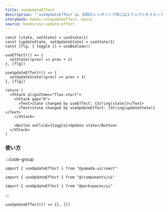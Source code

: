 ```yaml
---
title: useUpdateEffect
description: "`useUpdateEffect`は、初回のレンダリング時にはエフェクトをスキップし、依存配列が変更された場合にのみエフェクトを実行するカスタムフックです。"
storybook: hooks-useupdateeffect--basic
source: hooks/use-update-effect
---
```


```tsx preview functional client
const [state, setState] = useState(1)
const [updateState, setUpdateState] = useState(1)
const [flg, { toggle }] = useBoolean()

useEffect(() => {
  setState((prev) => prev + 1)
}, [flg])

useUpdateEffect(() => {
  setUpdateState((prev) => prev + 1)
}, [flg])

return (
  <VStack alignItems="flex-start">
    <VStack gap="0">
      <Text>state changed by useEffect: {String(state)}</Text>
      <Text>state changed by useUpdateEffect: {String(updateState)}</Text>
    </VStack>

    <Button onClick={toggle}>Update state</Button>
  </VStack>
)
```

### 使い方

:::code-group

```tsx [package]
import { useUpdateEffect } from "@yamada-ui/react"
```

```tsx [alias]
import { useUpdateEffect } from "@/components/ui"
```

```tsx [monorepo]
import { useUpdateEffect } from "@workspaces/ui"
```

:::

```tsx
useUpdateEffect(() => {}, [])
```
